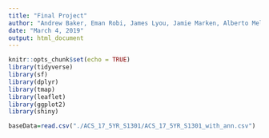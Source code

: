 ```yaml
---
title: "Final Project"
author: "Andrew Baker, Eman Robi, James Lyou, Jamie Marken, Alberto Melendez"
date: "March 4, 2019"
output: html_document
---
```


```r
knitr::opts_chunk$set(echo = TRUE)
library(tidyverse)
library(sf)
library(dplyr)
library(tmap)
library(leaflet)
library(ggplot2)
library(shiny)
```

```r
baseData=read.csv("./ACS_17_5YR_S1301/ACS_17_5YR_S1301_with_ann.csv")


```